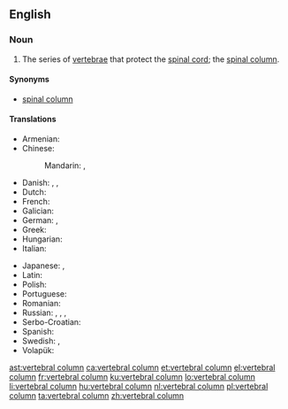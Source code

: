 ==English==

===Noun===
{{wikipedia}}
{{en-noun|head=[[vertebral]] [[column]]}}

# {{context|skeleton|lang=en}} The series of [[vertebra]]e that protect the [[spinal cord]]; the [[spinal column]].

====Synonyms====
* [[spinal column]]

====Translations====
{{trans-top|vertebral column}}
* Armenian: {{t|hy|ողնաշար|tr=oġnašar}}
* Chinese:
*: Mandarin: {{t+|cmn|脊椎|tr=jǐzhuī|sc=Hani}}, {{t+|cmn|脊柱|tr=jǐzhù|sc=Hani}}
* Danish: {{t|da|hvirvelsøjle|c}}, {{t|da|rygrad|c}}, {{t+|da|rygsøjle|c}}
* Dutch: {{t+|nl|wervelkolom|m}}
* French: {{t+|fr|colonne vertébrale|f}}
* Galician: {{t+|gl|columna vertebral|f}}
* German: {{t+|de|Wirbelsäule|f}}, {{t+|de|Rückgrat|n}}
* Greek: {{t+|el|σπονδυλική στήλη|f|tr=spondhilikí stíli|sc=Grek}}
* Hungarian: {{t+|hu|gerincoszlop}}
* Italian: {{t|it|colonna vertebrale|f}}
{{trans-mid}}
* Japanese: {{t|ja|脊椎|tr=せきつい, sekitsui|sc=Jpan}}, {{t+|ja|脊柱|tr=せきちゅう, sekichū|sc=Jpan}}
* Latin: {{t|la|columna vertebralis|f}}
* Polish: {{t+|pl|kręgosłup|m}}
* Portuguese: {{t+|pt|coluna vertebral|f}}
* Romanian: {{t+|ro|coloană vertebrală|f}}
* Russian: {{t|ru|позвоно́чный столб|m|sc=Cyrl}}, {{t|ru|спинно́й хребе́т|m|sc=Cyrl}}, {{t+|ru|позвоно́чник|m|sc=Cyrl}}, {{t+|ru|хребе́т|m|sc=Cyrl}}
* Serbo-Croatian: {{t|sh|kralježnica|f}}
* Spanish: {{t+|es|columna vertebral|f}}
* Swedish: {{t+|sv|ryggrad|c}}, {{t|sv|kotpelare|c}}
* Volapük: {{t+|vo|bäkabom}}
{{trans-bottom}}

[[ast:vertebral column]]
[[ca:vertebral column]]
[[et:vertebral column]]
[[el:vertebral column]]
[[fr:vertebral column]]
[[ku:vertebral column]]
[[lo:vertebral column]]
[[li:vertebral column]]
[[hu:vertebral column]]
[[nl:vertebral column]]
[[pl:vertebral column]]
[[ta:vertebral column]]
[[zh:vertebral column]]